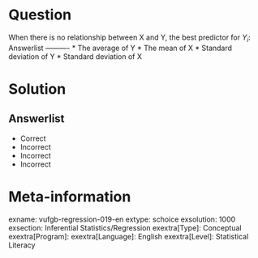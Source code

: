 Question
========

When there is no relationship between X and Y, the best predictor for $Y_{i}$: 
Answerlist
----------
* The average of Y
* The mean of X
* Standard deviation of Y
* Standard deviation of X

Solution
========

Answerlist
----------
* Correct
* Incorrect
* Incorrect
* Incorrect

Meta-information
================
exname: vufgb-regression-019-en
extype: schoice
exsolution: 1000
exsection: Inferential Statistics/Regression
exextra[Type]: Conceptual
exextra[Program]: 
exextra[Language]: English
exextra[Level]: Statistical Literacy
